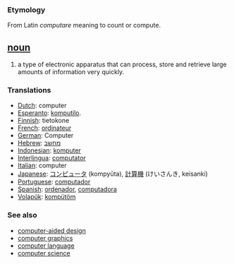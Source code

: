 === Etymology ===
From Latin ''computare'' meaning to count or compute.

== [[noun]] ==
#a type of electronic apparatus that can process, store and retrieve large amounts of information very quickly.

===Translations===
*[[Dutch]]: computer
*[[Esperanto]]: [[komputilo]].
*[[Finnish]]: tietokone
*[[French]]: [[ordinateur]]
*[[German]]: Computer
*[[Hebrew]]: [[מחשב]]
*[[Indonesian]]: [[komputer]]
*[[Interlingua]]: [[computator]]
*[[Italian]]: computer
*[[Japanese]]: [[コンピュータ]] (kompyūta), [[計算機]] (けいさんき, keisanki)
*[[Portuguese]]: [[computador]]
*[[Spanish]]: [[ordenador]], [[computadora]]
*[[Volapük]]: [[kompütöm]]

=== See also ===
*[[computer-aided design]]
*[[computer graphics]]
*[[computer language]]
*[[computer science]]